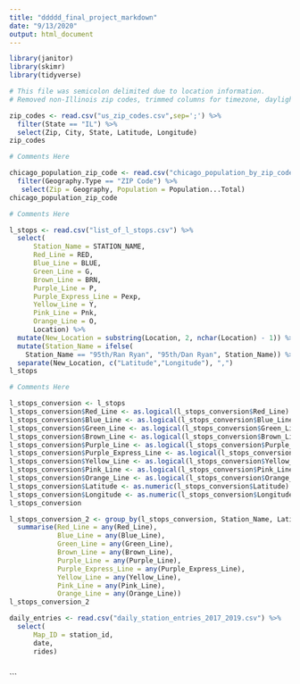 ```yaml
---
title: "ddddd_final_project_markdown"
date: "9/13/2020"
output: html_document
---
```

```r
library(janitor)
library(skimr)
library(tidyverse)
```

```r
# This file was semicolon delimited due to location information.
# Removed non-Illinois zip codes, trimmed columns for timezone, daylight savings, a geolocation.

zip_codes <- read.csv("us_zip_codes.csv",sep=';') %>%
  filter(State == "IL") %>% 
  select(Zip, City, State, Latitude, Longitude)
zip_codes
```

```r
# Comments Here

chicago_population_zip_code <- read.csv("chicago_population_by_zip_code.csv") %>%
  filter(Geography.Type == "ZIP Code") %>% 
   select(Zip = Geography, Population = Population...Total)
chicago_population_zip_code
```


```r
# Comments Here

l_stops <- read.csv("list_of_l_stops.csv") %>%
  select(
      Station_Name = STATION_NAME,
      Red_Line = RED,
      Blue_Line = BLUE,
      Green_Line = G,
      Brown_Line = BRN,
      Purple_Line = P,
      Purple_Express_Line = Pexp,
      Yellow_Line = Y,
      Pink_Line = Pnk,
      Orange_Line = O,
      Location) %>%
  mutate(New_Location = substring(Location, 2, nchar(Location) - 1)) %>%
  mutate(Station_Name = ifelse(
    Station_Name == "95th/Ran Ryan", "95th/Dan Ryan", Station_Name)) %>%
  separate(New_Location, c("Latitude","Longitude"), ",")
l_stops
```
```r
# Comments Here

l_stops_conversion <- l_stops
l_stops_conversion$Red_Line <- as.logical(l_stops_conversion$Red_Line)
l_stops_conversion$Blue_Line <- as.logical(l_stops_conversion$Blue_Line)
l_stops_conversion$Green_Line <- as.logical(l_stops_conversion$Green_Line)
l_stops_conversion$Brown_Line <- as.logical(l_stops_conversion$Brown_Line)
l_stops_conversion$Purple_Line <- as.logical(l_stops_conversion$Purple_Line)
l_stops_conversion$Purple_Express_Line <- as.logical(l_stops_conversion$Purple_Express_Line)
l_stops_conversion$Yellow_Line <- as.logical(l_stops_conversion$Yellow_Line)
l_stops_conversion$Pink_Line <- as.logical(l_stops_conversion$Pink_Line)
l_stops_conversion$Orange_Line <- as.logical(l_stops_conversion$Orange_Line)
l_stops_conversion$Latitude <- as.numeric(l_stops_conversion$Latitude)
l_stops_conversion$Longitude <- as.numeric(l_stops_conversion$Longitude)
l_stops_conversion
```

```r
l_stops_conversion_2 <- group_by(l_stops_conversion, Station_Name, Latitude, Longitude) %>% 
  summarise(Red_Line = any(Red_Line),
            Blue_Line = any(Blue_Line),
            Green_Line = any(Green_Line),
            Brown_Line = any(Brown_Line),
            Purple_Line = any(Purple_Line),
            Purple_Express_Line = any(Purple_Express_Line),
            Yellow_Line = any(Yellow_Line),
            Pink_Line = any(Pink_Line),
            Orange_Line = any(Orange_Line))
l_stops_conversion_2
```
```r
daily_entries <- read.csv("daily_station_entries_2017_2019.csv") %>% 
  select(
      Map_ID = station_id,
      date,
      rides)
      
```


```

